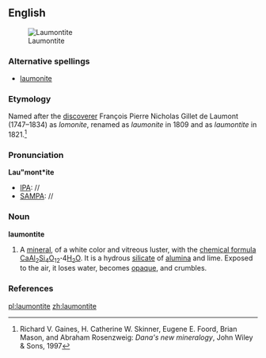 ==English==
[[Image:Laumontyt, Fanwood, New Jersey, USA.jpg|thumb|Laumontite]]

===Alternative spellings===
* [[laumonite]]

===Etymology===
Named after the [[discoverer]] François Pierre Nicholas Gillet de Laumont (1747–1834) as ''lomonite'', renamed as ''laumonite'' in 1809 and as ''laumontite'' in 1821.<ref>Richard V. Gaines, H. Catherine W. Skinner, Eugene E. Foord, Brian Mason, and Abraham Rosenzweig: ''Dana's new mineralogy'', John Wiley & Sons, 1997</ref>

===Pronunciation===
'''Lau"mont*ite'''
*[[IPA]]: //
*[[SAMPA]]: //

===Noun===
'''laumontite'''

# {{mineralogy}} A [[mineral]], of a white color and vitreous luster, with the [[chemical formula]] [[calcium|Ca]][[aluminium|Al]]<sub>2</sub>[[silicon|Si]]<sub>4</sub>[[oxygen|O]]<sub>12</sub>'''&middot;'''4[[water|H<sub>2</sub>O]].  It is a hydrous [[silicate]] of [[alumina]] and lime. Exposed to the air, it loses water, becomes [[opaque]], and crumbles.

===References===
<references/>

[[pl:laumontite]]
[[zh:laumontite]]